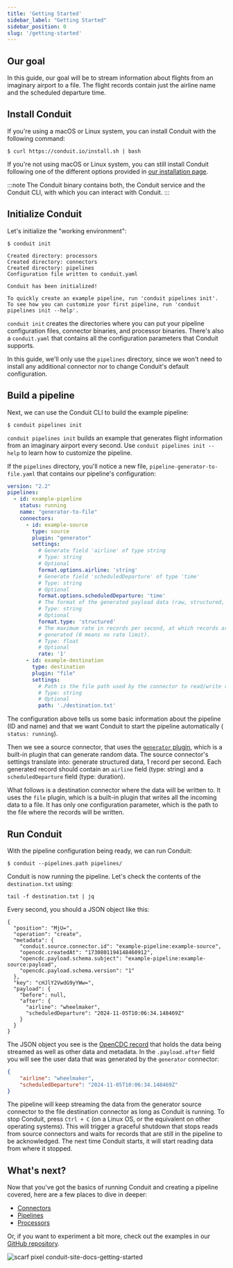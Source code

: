```yaml
---
title: 'Getting Started'
sidebar_label: "Getting Started"
sidebar_position: 0
slug: '/getting-started'
---
```


## Our goal

In this guide, our goal will be to stream information about flights from an
imaginary airport to a file. The flight records contain just the airline name
and the scheduled departure time.

## Install Conduit

If you're using a macOS or Linux system, you can install Conduit with the
following command:

```shell
$ curl https://conduit.io/install.sh | bash
```

If you're not using macOS or Linux system, you can still install Conduit
following one of the different options provided
in [our installation page](/docs/installing-and-running).

:::note
The Conduit binary contains both, the Conduit service and the Conduit CLI, with
which you can interact with Conduit.
:::

## Initialize Conduit 

Let's initialize the "working environment":

```shell
$ conduit init

Created directory: processors
Created directory: connectors
Created directory: pipelines
Configuration file written to conduit.yaml

Conduit has been initialized!

To quickly create an example pipeline, run 'conduit pipelines init'.
To see how you can customize your first pipeline, run 'conduit pipelines init --help'.
```

`conduit init` creates the directories where you can put your pipeline
configuration files, connector binaries, and processor binaries. There's also a
`conduit.yaml` that contains all the configuration parameters that Conduit
supports.

In this guide, we'll only use the `pipelines` directory, since we won't need to
install any additional connector nor to change Conduit's default configuration.

## Build a pipeline

Next, we can use the Conduit CLI to build the example pipeline:

```shell
$ conduit pipelines init
```

`conduit pipelines init` builds an example that generates flight information
from an imaginary airport every second. Use `conduit pipelines init --help` to
learn how to customize the pipeline.

If the `pipelines` directory, you'll notice a new file,
`pipeline-generator-to-file.yaml` that contains our pipeline's configuration:

```yaml
version: "2.2"
pipelines:
  - id: example-pipeline
    status: running
    name: "generator-to-file"
    connectors:
      - id: example-source
        type: source
        plugin: "generator"
        settings:
          # Generate field 'airline' of type string
          # Type: string
          # Optional
          format.options.airline: 'string'
          # Generate field 'scheduledDeparture' of type 'time'
          # Type: string
          # Optional
          format.options.scheduledDeparture: 'time'
          # The format of the generated payload data (raw, structured, file).
          # Type: string
          # Optional
          format.type: 'structured'
          # The maximum rate in records per second, at which records are
          # generated (0 means no rate limit).
          # Type: float
          # Optional
          rate: '1'
      - id: example-destination
        type: destination
        plugin: "file"
        settings:
          # Path is the file path used by the connector to read/write records.
          # Type: string
          # Optional
          path: './destination.txt'
```

The configuration above tells us some basic information about the pipeline (ID
and name) and that we want Conduit to start the pipeline automatically (
`status: running`).

Then we see a source connector, that uses the [
`generator` plugin](https://github.com/ConduitIO/conduit-connector-generator),
which is a built-in plugin that can generate random data. The source connector's
settings translate into: generate structured data, 1 record per second. Each
generated record should contain an `airline` field (type: string) and a
`scheduledDeparture` field (type: duration).

What follows is a destination connector where the data will be written to. It
uses the `file` plugin, which is a built-in plugin that writes all the incoming
data to a file. It has only one configuration parameter, which is the path to
the file where the records will be written.
 
## Run Conduit

With the pipeline configuration being ready, we can run Conduit:

```shell
$ conduit --pipelines.path pipelines/
```

Conduit is now running the pipeline. Let's check the contents of the `destination.txt` using:

```shell
tail -f destination.txt | jq
```

Every second, you should a JSON object like this:

```shell
{
  "position": "MjU=",
  "operation": "create",
  "metadata": {
    "conduit.source.connector.id": "example-pipeline:example-source",
    "opencdc.createdAt": "1730801194148460912",
    "opencdc.payload.schema.subject": "example-pipeline:example-source:payload",
    "opencdc.payload.schema.version": "1"
  },
  "key": "cHJlY2VwdG9yYWw=",
  "payload": {
    "before": null,
    "after": {
      "airline": "wheelmaker",
      "scheduledDeparture": "2024-11-05T10:06:34.148469Z"
    }
  }
}
```

The JSON object you see is the [OpenCDC record](/docs/using/opencdc-record) that
holds the data being streamed as well as other data and metadata. In the
`.payload.after` field you will see the user data that was generated by the
`generator` connector:

```json
{
    "airline": "wheelmaker",
    "scheduledDeparture": "2024-11-05T10:06:34.148469Z"
}
```

The pipeline will keep streaming the data from the generator source connector to
the file destination connector as long as Conduit is running. To stop Conduit,
press `Ctrl + C` (on a Linux OS, or the equivalent on other operating systems). This will
trigger a graceful shutdown that stops reads from source connectors and waits
for records that are still in the pipeline to be acknowledged. The next time
Conduit starts, it will start reading data from where it stopped.

## What's next?

Now that you've got the basics of running Conduit and creating a pipeline
covered, here are a few places to dive in deeper:
- [Connectors](/docs/using/connectors/getting-started)
- [Pipelines](/docs/using/pipelines/configuration-file)
- [Processors](/docs/using/processors/getting-started)

Or, if you want to experiment a bit more, check out the examples in
our [GitHub repository](https://github.com/ConduitIO/conduit/tree/main/examples).

![scarf pixel conduit-site-docs-getting-started](https://static.scarf.sh/a.png?x-pxid=adb4c80b-9e87-4103-98dc-8d9801ccc865)
